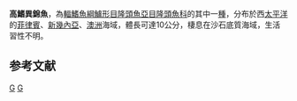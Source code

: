 {{Speciesbox 
| taxon = Xenojulis margaritaceus
| authority = [[Macleay|Macleay]], 1883
| status = LC
| status_system = IUCN3.1
| synonyms = *''Platyglossus margaritaceus''<br /><small>Macleay, 1883</small>
*''Halichoeres macleayi''<br /><small>Jordan & Seale, 1906</small>
*''Xenojulis montillai''<br /><small>de Beaufort, 1939</small>
}}
'''高鰭異錦魚'''，為[[輻鰭魚綱|輻鰭魚綱]][[鱸形目|鱸形目]][[隆頭魚亞目|隆頭魚亞目]][[隆頭魚科|隆頭魚科]]的其中一[[種|種]]，分布於西[[太平洋|太平洋]]的[[菲律賓|菲律賓]]、[[新幾內亞|新幾內亞]]、[[澳洲|澳洲]]海域，體長可達10公分，棲息在沙石底質海域，生活習性不明。

==参考文献==
{{Reflist}}
{{Taxonbar}}

[[Category:異錦魚屬|G]]
[[Category:1883年描述的魚類|G]]